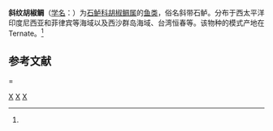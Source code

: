 {{Speciesbox
| taxon = Plectorhinchus goldmanni
| binomial_authority = (Bleeker, 1853)<ref name='id7542'>{{cite web| url =http://www.bioinfo.cn/db05/BjdwSpecies.php?action=view&id=7542| title =斜纹胡椒鲷| work =《中国动物物种编目数据库》| publisher =中国科学院微生物研究所| author =中国科学院动物研究所| accessdate =2009-04-16| deadurl =yes| archiveurl =https://web.archive.org/web/20160305021517/http://www.bioinfo.cn/db05/BjdwSpecies.php?action=view&id=7542| archivedate =2016-03-05}}</ref>
}}

'''斜纹胡椒鲷'''（[[学名|学名]]：{{lang|la|''Plectorhynchus goldmanni''}}）为[[石鲈科|石鲈科]][[胡椒鲷属|胡椒鲷属]]的[[鱼类|鱼类]]，俗名斜带石鲈。分布于西太平洋印度尼西亚和菲律宾等海域以及西沙群岛海域、台湾恒春等。该物种的模式产地在Ternate。<ref name='id7542'/>

== 参考文献 ==
{{reflist}}
=
{{Taxonbar|from=Q11080636}}

[[Category:胡椒鲷属|X]]
[[Category:胡椒鲷属|X]]
[[Category:_1853年描述的鱼类|X]]